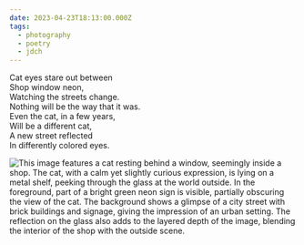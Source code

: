 ```yaml
---
date: 2023-04-23T18:13:00.000Z
tags:
  - photography
  - poetry
  - jdch
---
```

Cat eyes stare out between<br/>
Shop window neon,<br/>
Watching the streets change.<br/>
Nothing will be the way that it was.<br/>
Even the cat, in a few years,<br/>
Will be a different cat,<br/>
A new street reflected<br/>
In differently colored eyes.

![This image features a cat resting behind a window, seemingly inside a shop. The cat, with a calm yet slightly curious expression, is lying on a metal shelf, peeking through the glass at the world outside. In the foreground, part of a bright green neon sign is visible, partially obscuring the view of the cat. The background shows a glimpse of a city street with brick buildings and signage, giving the impression of an urban setting. The reflection on the glass also adds to the layered depth of the image, blending the interior of the shop with the outside scene.](../../assets/photos/20230423-IMG_5616.jpg)